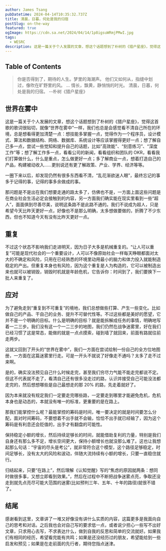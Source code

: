 ```yaml
---
author: James Tsang
pubDatetime: 2024-04-14T10:35:32.737Z
title: 清晨，日暮，何处是我的归宿
postSlug: on-the-way
featured: true
ogImage: https://cdn.sa.net/2024/04/14/1p8igsuWRmjPMwI.jpg
tags:
  - WESRC
description: 这是一篇关于个人发展的文章，想这个话题想到了朴树的《猎户星座》，觉得这首歌的歌词很贴切，就像“世界在雾中”一样，我们也总是会感觉看不清自己所在的环境，总是想看得更加清楚一点：想技能多掌握一点，觉得作为一个程序员，设计模式、算法和数据结构、网络、数据库、系统设计等应该掌握得更好一点；想了解自己多一点，尝试一些觉知和提升自己的话题，比如"高效能"、“刻意练习”、“深度工作”等；想了解工作多一点，看看公司的新闻，看看组织和团队的 OKR，看看我们打算做什么，什么是重点，怎么做更好一点；多了解商业一点，想着打造自己的产品，构建被动收入……更别说还有更了解政策、产业、学界、经济等等。
---
```


## Table of Contents

> 你是否得到了，期待的人生。梦里的海潮声。
> 他们又如何从，指缝中划过，像吹在旷野里的风。
> ...
> 情长，飘黄，静悄悄的时光。
> 清晨，日暮，何处是我的归宿。
> --朴树《猎户星座》

## 世界在雾中

这是一篇关于个人发展的文章，想这个话题想到了朴树的《猎户星座》，觉得这首歌的歌词很贴切，就像“世界在雾中”一样，我们也总是会感觉看不清自己所在的环境，总是想看得更加清楚一点：想技能多掌握一点，觉得作为一个程序员，设计模式、算法和数据结构、网络、数据库、系统设计等应该掌握得更好一点；想了解自己多一点，尝试一些觉知和提升自己的话题，比如"高效能"、“刻意练习”、“深度工作”等；想了解工作多一点，看看公司的新闻，看看组织和团队的 OKR，看看我们打算做什么，什么是重点，怎么做更好一点；多了解商业一点，想着打造自己的产品，构建被动收入……更别说还有更了解政策、产业、学界、经济等等。

一圈下来以后，却发现仍然有很多东西看不清，“乱花渐欲迷人眼”，最终忘记的事多于记得的事，记得的事多余做成的事。

那问题是不是出在我们想要走通的路太多了，仿佛也不是，一方面上面这些问题是在商业社会生活必定会接触到的内容，另一方面我们确实能在现实里看到一些“超人”，面面俱到尽善尽美，说明这条路不是此路不通的。我们不说成为超人，只是希望今天比昨天更好一点，好像也不是那么明确，太多想做要做的，折腾了不少东西，但也不知道今天有没有比昨天更好一点。

## 重复

不过这个状态不影响我们走进明天，因为日子大多是机械重复的。“让人可以重复”可能是现代社会的一个重要设计，人可以不像原始社会一样每天睁眼都面对太大的不确定和风险，只用在已经熟悉的环境里动用最小的脑力和体力投入就能制造稳定的产出。但重复本身也有风险，因为这个重复是人为构造的，它可以被制造出来也就可以被销毁，销毁时机就是年龄危机，它告诉你：时间到了，我们要换下一批人来重复了。

## 应对

为了避免走到“重复到不可重复”的境地，我们总想做些打算、产生一些变化。比如做自己的产品、干自己的业务、提升不可替代性等。不过这些都是美好的愿望，它并不是一个明确的目标。什么是明确的目标？就是能拆解成任务的事情，明确地写着一二三步。我们没有这一个一二三步的地图，我们仍然在战争迷雾里，好在我们已经习惯了这是常态，能做的就是一点点摸索，碰到墙了就回来，前面有路就往前走两步。

这就又回到了开头的“世界在雾中”，我们一方面在尝试绘制一份自己的全方位地图册，一方面在这篇迷雾里行走。可是一开头不就说了好像走不通吗？太多了走不过来啊。

是的，确实没法预见自己什么时候走完，甚至我们穷尽力气能不能走完都说不定。但这不代表就不走了，看清自己还有很多没走过的路，认识并接受自己可能没法都走完的，然后想想哪些是自己最想走的那 20% 的路，先走着就好了。

因为本来就没有规定我们一定要走完哪些路，一定要走到哪里才能避免危机，危机本身也是动态的，本就没有唯一的标准，更重要的是在路上。

那我们能掌控什么呢？最能掌控的筹码是时间，唯一要决定的就是时间要怎么分配，面对时间筹码，不要想着不出手就不会输，恰恰不出手就已经输了，因为这个筹码是有利息还会贬值的，出手才有翻盘的可能性。

保持稳定小额的增长，然后持续足够长的时间，就能借助复利的力量，特别是我们自身还有那么多不足，增长空间更大，保持小额增长也就没那么难了。这也让我想起那么句话：“宇宙的尽头是考公”，就非常符合这个模型，这个路径足够稳定，时间足够长，没有太大的风险和波动，伴随大流持续有小额的增长，只要一直稳住就行。

归结起来，只要“在路上”，然后理解《认知觉醒》写的“焦虑的原因就两条：想同时做很多事，又想立即看到效果。”，然后在过程中不断把战争迷雾点亮，争取还没走到就先点亮尽可能大范围的迷雾(比如预判三年、五年、十年的路径)就很不错了。

## 结尾

感谢看到这里，文章讲了一堆又好像没有讲什么实质的内容，这篇更多是我面向自己的思考和对话。之后我也会对自己写的要求低一点，或者说少担心一些写不出好文章，只求用心去写，不求表达什么，做到自我的反思和简单的交流就好。如果我们有相同的经历，希望看完能有共鸣；如果是还没经历过的朋友，希望能给到一些启发和预见；如果是在走前面的先行者，期待您指点迷津。

